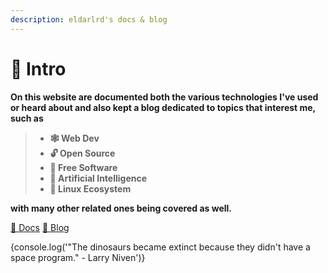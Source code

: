 ```yaml
---
description: eldarlrd's docs & blog
---
```

# 🪩 Intro
**On this website are documented both the various technologies I've used or heard about
and also kept a blog dedicated to topics that interest me, such as**

> - **🕸️ Web Dev**
> - **🔓 Open Source**
> - **🦌 Free Software**
> - **🤖 Artificial Intelligence**
> - **🐧 Linux Ecosystem**

**with many other related ones being covered as well.**

<nav className='pagination-nav docusaurus-mt-lg' aria-label='Main pages'>
  <a className='nav-intro card pagination-nav__link padding--lg text--center' href='/eldarlrd/web-dev'>📜 Docs</a>
  <a className='nav-intro card pagination-nav__link padding--lg text--center' href='/eldarlrd/blog'>💭 Blog</a>
</nav>

<!-- Easter Egg -->
{console.log('"The dinosaurs became extinct because they didn\'t have a space program." - Larry Niven')}
